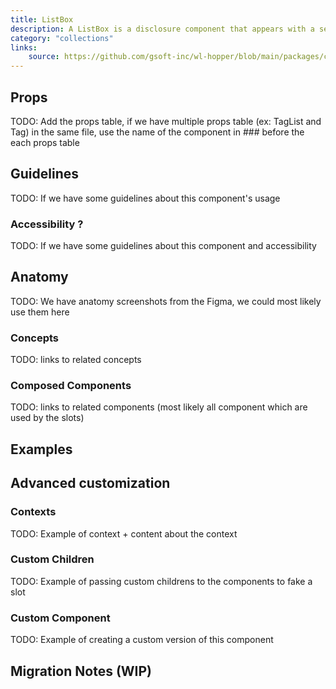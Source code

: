 ```yaml
---
title: ListBox
description: A ListBox is a disclosure component that appears with a set of actions relevant to a specific control, interface area, data element or application view. Typically, this context is determined by the user’s current selection prior to invoking the menu. Listbox can be opened from components such as Selects or Buttons.
category: "collections"
links:
    source: https://github.com/gsoft-inc/wl-hopper/blob/main/packages/components/src/listbox/src/ListBox.tsx
---
```


## Props

<PropTable component="ListBoxItem" />

TODO: Add the props table, if we have multiple props table (ex: TagList and Tag) in the same file,  use the name of the component in ### before the each props table

## Guidelines

TODO: If we have some guidelines about this component's usage

### Accessibility ?

TODO: If we have some guidelines about this component and accessibility

## Anatomy

TODO: We have anatomy screenshots from the Figma, we could most likely use them here

### Concepts

TODO: links to related concepts

### Composed Components

TODO: links to related components (most likely all component which are used by the slots)

## Examples

## Advanced customization

### Contexts
TODO: Example of context + content about the context

### Custom Children

TODO: Example of passing custom childrens to the components to fake a slot

### Custom Component

TODO: Example of creating a custom version of this component

## Migration Notes (WIP)
